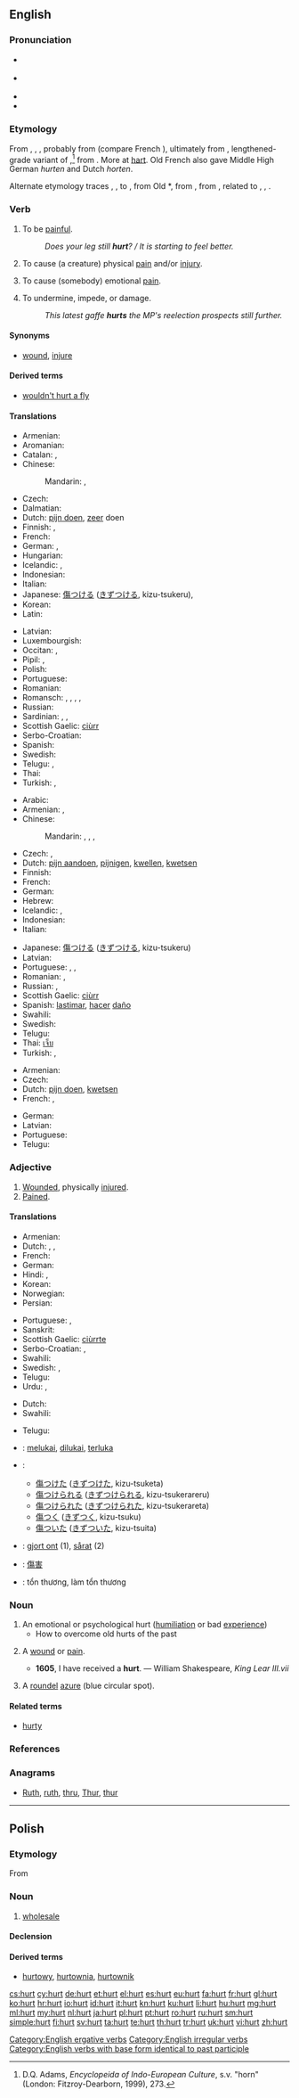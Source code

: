 ==English==

{{wikipedia|dab=Hurt}}

===Pronunciation===
* {{a|RP}} {{IPA|/hɜːt/}}
* {{a|GenAm}} {{IPA|/hɝt/}}
* {{audio|en-us-hurt.ogg|Audio (US)}}
* {{rhymes|ɜː(ɹ)t}}

===Etymology===
From {{etyl|enm}} {{term|hurten|lang=enm}}, {{term|hirten|lang=enm}}, {{term|hertan||to injure, scathe, knock together|lang=enm}}, probably from {{etyl|xno}} {{term|hurter||to ram into, strike, collide with|lang=xno}} (compare French {{term|heurter||to knock against, oppose|lang=fr}}), ultimately from {{etyl|non|-}} {{term|hrutr|hrútr|ram (male sheep)|lang=non}}, lengthened-grade variant of {{term|hjǫrtr||stag|lang=non|sc=Latinx}},<ref>D.Q. Adams, ''Encyclopeida of Indo-European Culture'', s.v. "horn" (London: Fitzroy-Dearborn, 1999), 273.</ref> from {{proto|gem-pro|herutuz||herutaz|hart, male deer|lang=en}}. More at [[hart]].
Old French also gave Middle High German ''hurten'' and Dutch ''horten''.

Alternate etymology traces {{etyl|enm}} {{term|hurten|lang=enm}}, {{term|hirten|lang=enm}}, {{term|hertan|lang=enm}} to {{etyl|ONF.}} {{term|hurter||to ram into, strike, collide with|lang=fro}}, from Old {{etyl|frk}} *{{term||hūrt|battering ram|lang=frk}}, from {{proto|gem-pro|hrūtanan|to fall, beat|lang=en}}, from {{proto|ine-pro|krow-|to fall, beat, break|lang=en}}, related to {{etyl|nl|-}} {{term|horten||to push against, strike|lang=nl}}, {{etyl|gml|-}} {{term|hurten||to run at, collide with|lang=gml}}, {{etyl|non|-}} {{term|hrutr|hrūtr|battering ram|lang=non}}.

===Verb===
{{en-verb|hurts|hurting|hurt}}

# {{intransitive}} To be [[painful]].
#: ''Does your leg still '''hurt'''? / It is starting to feel better.''
# {{transitive}} To cause (a creature) physical [[pain]] and/or [[injury]].
# {{transitive}} To cause (somebody) emotional [[pain]].
# {{transitive}} To undermine, impede, or damage.
#: ''This latest gaffe '''hurts''' the MP's reelection prospects still further.''

====Synonyms====
* [[wound]], [[injure]]

====Derived terms====
* [[wouldn't hurt a fly]]

====Translations====
{{trans-top|to be painful}}
* Armenian: {{t-|hy|ցավել|tr=c’avel}}
* Aromanian: {{t-|rup|dor}}
* Catalan: {{t|oc|doldre}}, {{t|oc|doler}}
* Chinese:
*: Mandarin: {{qualifier|adjective}} {{t-|cmn|疼|tr=téng|sc=Hani}},  {{qualifier|adjective}} {{t-|cmn|痛|tr=tòng|sc=Hani}}
* Czech: {{t+|cs|bolet}}
* Dalmatian: {{tø|dlm|dolar}}
* Dutch: [[pijn doen]], [[zeer]] doen
* Finnish: {{t+|fi|sattua}}, {{t+|fi|koskea}}
* French: {{t+|fr|faire mal}}
* German: {{t+|de|weh tun}}, {{t+|de|schmerzen}}
* Hungarian: {{t+|hu|fáj}}
* Icelandic: {{t-|is|vera vont}}, {{t-|is|meiða}}
* Indonesian: {{t+|id|luka|alt=melukai|xs=Indonesian}}
* Italian: {{t|it|dolere}}
* Japanese: [[傷つける]] ([[きずつける]], kizu-tsukeru),  {{qualifier|adjective}} {{t+|ja|痛い|tr=itai}}
* Korean: {{t+|ko|아프다|sc=Hang}}
* Latin: {{t-|la|doleo|alt=doleō}}
{{trans-mid}}
* Latvian: {{t-|lv|sāpēt}}
* Luxembourgish: {{t-|lb|wéi doen}}
* Occitan: {{t|oc|dòler}}, {{t|oc|dòlre}}
* Pipil: {{tø|ppl|-kukua}}, {{tø|ppl|-cucúa}}
* Polish: {{t+|pl|boleć}}
* Portuguese: {{t+|pt|doer}}
* Romanian: {{t+|ro|durea}}
* Romansch: {{t-|rm|dulair}}, {{t|rm|dular}}, {{t|rm|duler}}, {{t|rm|duleir}}, {{t|rm|dolair}}
* Russian: {{t+|ru|болеть|tr=bolét'}}
* Sardinian: {{t|sc|dòlere}}, {{t|sc|doli}}, {{t|sc|dòliri}}
* Scottish Gaelic: [[ciùrr]]
* Serbo-Croatian: {{t|sh|boljeti}}
* Spanish: {{t+|es|doler}}
* Swedish: {{t+|sv|göra ont}}
* Telugu: {{t-|te|బాధాకరం|tr=badhakaram|sc=Telu}}, {{t-|te|నొప్పించు|tr=nopiincu|sc=Telu}}
* Thai: {{t+|th|เจ็บ}}
* Turkish: {{t+|tr|ağrımak}}, {{t+|tr|acımak}}
{{trans-bottom}}

{{trans-top|to cause physical pain and/or injury}}
* Arabic: {{t+|ar|جرح|tr=jaraHa}}
* Armenian: {{t-|hy|ցավեցնել|tr=c’avec’nel}},  {{t-|hy|վնասել|tr=vnasel}}
* Chinese:
*: Mandarin: {{t-|cmn|傷害|sc=Hani}},  {{t-|cmn|伤害|tr=shānghài|sc=Hani}},  {{t-|cmn|傷|sc=Hani}},  {{t-|cmn|伤|tr=shāng|sc=Hani}}
* Czech: {{t-|cs|ranit}}, {{t-|cs|poranit}}
* Dutch: [[pijn aandoen]], [[pijnigen]], [[kwellen]], [[kwetsen]]
* Finnish: {{t+|fi|satuttaa}}
* French: {{t+|fr|blesser}}
* German: {{t+|de|verletzen}}
* Hebrew: {{t-|he|פגע|tr=pagá'|sc=Hebr}}
* Icelandic: {{t-|is|særa}}, {{t-|is|meiða}}
* Indonesian: {{t+|id|luka|alt=melukai|xs=Indonesian}}
* Italian: {{t+|it|ferire}}
{{trans-mid}}
* Japanese: [[傷つける]] ([[きずつける]], kizu-tsukeru)
* Latvian: {{t-|lv|sāpināt}}
* Portuguese: {{t+|pt|ferir}},  {{t+|pt|machucar}}, {{t+|pt|aleijar}}
* Romanian: {{t+|ro|răni}},  {{t-|ro|vătăma}}
* Russian: {{t-|ru|причинять боль|tr=pričinját' bol'}},  {{t-|ru|причинить боль|tr=pričinít' bol'}}
* Scottish Gaelic: [[ciùrr]]
* Spanish: [[lastimar]], [[hacer]] [[daño]]
* Swahili: {{t+|sw|kilemba|xs=Swahili}}
* Swedish: {{t-|sv|såra}}
* Telugu: {{t-|te|గాయము చేయు|tr=gayamu ceyu|sc=Telu}}
* Thai: [[เจ็บ]]
* Turkish: {{t+|tr|acıtmak}}, {{t+|tr|ağrıtmak}}
{{trans-bottom}}

{{trans-top|to cause emotional pain}}
* Armenian: {{t-|hy|ցավեցնել|tr=c’avec’nel}}
* Czech: {{t-|cs|ranit}}
* Dutch: [[pijn doen]], [[kwetsen]]
* French: {{t+|fr|faire mal}}, {{t+|fr|blesser}}
{{trans-mid}}
* German: {{t+|de|quälen}}
* Latvian: {{t-|lv|sāpināt}}
* Portuguese: {{t+|pt|magoar}}
* Telugu: {{t-|te|మనసు మెలిపెట్టు|tr=manasu melipettu|sc=Telu}}
{{trans-bottom}}

===Adjective===
{{en-adj}}

# [[wounded|Wounded]], physically [[injured]].
# [[pained|Pained]].

====Translations====
{{trans-top|wounded, injured}}
* Armenian: {{t-|hy|վիրավոր|tr=viravor}}
* Dutch: {{t+|nl|gekwetst}}, {{t+|nl|gewond}}, {{t+|nl|geblesseerd}}
* French: {{t+|fr|blessé}}
* German: {{t+|de|verletzt}}
* Hindi: {{t-|hi|घायल|tr=ghāyal|sc=Deva}}, {{t-|hi|आहत|tr=āhat|sc=Deva}}
* Korean: {{t|ko|아프다|alt=아픈|sc=Kore}}
* Norwegian: {{t-|no|skadet}}
* Persian: {{t+|fa|زخمی|tr=zaxmī|sc=fa-Arab}}
{{trans-mid}}
* Portuguese: {{t+|pt|machucado}}, {{t+|pt|ferido}}
* Sanskrit: {{t-|sa|आहत|tr=āhata|sc=Deva}}
* Scottish Gaelic: [[ciùrrte]]
* Serbo-Croatian: {{t|sh|рањен|m|tr=ranjen|sc=Cyrl}}, {{t|sh|повређен|m|tr=povređen|sc=Cyrl}}
* Swahili: {{t+|sw|kilemba|xs=Swahili}}
* Swedish: {{t+|sv|skadad}}, {{t-|sv|sårad}}
* Telugu: {{t-|te|గాయపడు|tr=gayapadu|sc=Telu}}
* Urdu: {{t-|ur|زخمی|tr=zaḵẖmī|sc=ur-Arab}}, {{t-|ur|اہت|tr=āhat|sc=ur-Arab}}
{{trans-bottom}}

{{trans-top|pained}}
* Dutch: {{t-|nl|pijn gedaan}}
* Swahili: {{t+|sw|kilemba|xs=Swahili}}
{{trans-mid}}
* Telugu: {{t-|te|బాధపడిన|tr=badhapadina|sc=Telu}}
{{trans-bottom}}

{{checktrans-top}}
* {{ttbc|id}}: [[luka|melukai]], [[luka|dilukai]], [[luka|terluka]]
* {{ttbc|ja}}:
** [[傷つけた]] ([[きずつけた]], kizu-tsuketa)
** [[傷つけられる]] ([[きずつけられる]], kizu-tsukerareru)
** [[傷つけられた]] ([[きずつけられた]], kizu-tsukerareta)
** [[傷つく]] ([[きずつく]], kizu-tsuku)
** [[傷ついた]] ([[きずついた]], kizu-tsuita)
* {{ttbc|sv}}: [[gjort ont]] (1), [[sårat]] (2)
* {{ttbc|zh}}: [[傷害]]
* {{ttbc|vi}}: tổn thương, làm tổn thương
{{trans-bottom}}

===Noun===
{{en-noun}}

# An emotional or psychological hurt ([[humiliation]] or bad [[experience]])
#* How to overcome old hurts of the past
# {{archaic}} A [[wound]] or [[pain]].
#* '''1605''', I have received a '''hurt'''. — William Shakespeare, ''King Lear III.vii''
# {{heraldiccharge}} A [[roundel]] [[azure]] (blue circular spot).

====Related terms====
* [[hurty]]

===References===
<references/>

===Anagrams===
* [[Ruth#English|Ruth]], [[ruth#English|ruth]], [[thru#English|thru]], [[Thur#English|Thur]], [[thur#English|thur]]

[[Category:English ergative verbs]]
[[Category:English irregular verbs]]
[[Category:English verbs with base form identical to past participle]]

----

==Polish==

===Etymology===
From {{etyl|gmh|pl}}

===Noun===
{{head|pl|noun|g=m}}

# [[wholesale]]

====Declension====
{{pl-decl-noun-sing
|hurt
|hurtu
|hurtowi
|hurt
|hurtem
|hurcie
|hurcie
}}

====Derived terms====
* [[hurtowy]], [[hurtownia]], [[hurtownik]]

[[cs:hurt]]
[[cy:hurt]]
[[de:hurt]]
[[et:hurt]]
[[el:hurt]]
[[es:hurt]]
[[eu:hurt]]
[[fa:hurt]]
[[fr:hurt]]
[[gl:hurt]]
[[ko:hurt]]
[[hr:hurt]]
[[io:hurt]]
[[id:hurt]]
[[it:hurt]]
[[kn:hurt]]
[[ku:hurt]]
[[li:hurt]]
[[hu:hurt]]
[[mg:hurt]]
[[ml:hurt]]
[[my:hurt]]
[[nl:hurt]]
[[ja:hurt]]
[[pl:hurt]]
[[pt:hurt]]
[[ro:hurt]]
[[ru:hurt]]
[[sm:hurt]]
[[simple:hurt]]
[[fi:hurt]]
[[sv:hurt]]
[[ta:hurt]]
[[te:hurt]]
[[th:hurt]]
[[tr:hurt]]
[[uk:hurt]]
[[vi:hurt]]
[[zh:hurt]]